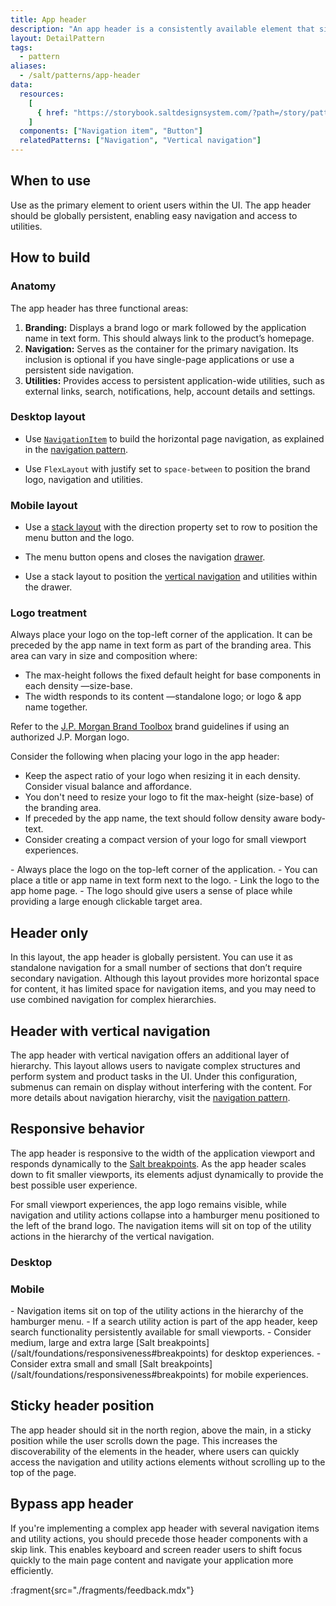 ```yaml
---
title: App header
description: "An app header is a consistently available element that sits at the top of every application interface. It contains a brand logo or mark and application-wide functionality, including navigation and utility actions."
layout: DetailPattern
tags:
  - pattern
aliases:
  - /salt/patterns/app-header
data:
  resources:
    [
      { href: "https://storybook.saltdesignsystem.com/?path=/story/patterns-app-header--app-header", label: "Examples"},
    ]
  components: ["Navigation item", "Button"]
  relatedPatterns: ["Navigation", "Vertical navigation"]
---
```


  <Diagram
    src="/img/patterns/app-header/app-header-hero.png"
    alt="App header example"
    border
  />

## When to use

Use as the primary element to orient users within the UI. The app header should be globally persistent, enabling easy navigation and access to utilities.

## How to build

### Anatomy

The app header has three functional areas:

1. **Branding:** Displays a brand logo or mark followed by the application name in text form. This should always link to the product’s homepage.
2. **Navigation:** Serves as the container for the primary navigation. Its inclusion is optional if you have single-page applications or use a persistent side navigation.
3. **Utilities:** Provides access to persistent application-wide utilities, such as external links, search, notifications, help, account details and settings.

  <Diagram
    src="/img/patterns/app-header/app-header-anatomy.png"
    alt="Header functional areas—branding, navigation and utilities."
    border
  />

### Desktop layout

- Use [`NavigationItem`](/salt/components/navigation-item) to build the horizontal page navigation, as explained in the [navigation pattern](./navigation).
- Use `FlexLayout` with justify set to `space-between` to position the brand logo, navigation and utilities.

  <Diagram
    src="/img/patterns/app-header/app-header-layout.png"
    alt="Example showing header’s desktop layout construction."
    border
  />

### Mobile layout

- Use a [stack layout](/salt/components/layout/stack) with the direction property set to row to position the menu button and the logo. 
- The menu button opens and closes the navigation [drawer](/salt/components/drawer). 
- Use a stack layout to position the [vertical navigation](./vertical-navigation) and utilities within the drawer.

  <Diagram
    src="/img/patterns/app-header/app-header-mobile-layout.png"
    alt="Example showing header’s mobile layout construction."
    border
  />

### Logo treatment

Always place your logo on the top-left corner of the application. It can be preceded by the app name in text form as part of the branding area. This area can vary in size and composition where:

- The max-height follows the fixed default height for base components in each density —size-base.    
- The width responds to its content —standalone logo; or logo & app name together. 

Refer to the [J.P. Morgan Brand Toolbox](https://www.jpmcbrandtoolbox.com/users/sign_in) brand guidelines if using an authorized J.P. Morgan logo.

  <Diagram
    src="/img/patterns/app-header/app-header-logo-treatment.png"
    alt="Example showing the logo layout construction."
    border
  />

Consider the following when placing your logo in the app header:

- Keep the aspect ratio of your logo when resizing it in each density. Consider visual balance and affordance. 
- You don't need to resize your logo to fit the max-height (size-base) of the branding area. 
- If preceded by the app name, the text should follow density aware body-text.
- Consider creating a compact version of your logo for small viewport experiences.

<Diagram
    src="/img/patterns/app-header/app-header-compact-logo.png"
    alt="Example showing the comapct logo layout construction."
    border
  />

<GuidanceCallout type="positive" customPillText="Best practices">
- Always place the logo on the top-left corner of the application.
- You can place a title or app name in text form next to the logo.
- Link the logo to the app home page. 
- The logo should give users a sense of place while providing a large enough clickable target area.
</GuidanceCallout>

## Header only

In this layout, the app header is globally persistent. You can use it as standalone navigation for a small number of sections that don’t require secondary navigation. Although this layout provides more horizontal space for content, it has limited space for navigation items, and you may need to use combined navigation for complex hierarchies.

  <Diagram
    src="/img/patterns/app-header/app-header-only.png"
    alt="Example of the header-only variant."
    border
  />

## Header with vertical navigation

The app header with vertical navigation offers an additional layer of hierarchy. This layout allows users to navigate complex structures and perform system and product tasks in the UI. Under this configuration, submenus can remain on display without interfering with the content. For more details about navigation hierarchy, visit the [navigation pattern](./navigation).  

  <Diagram
    src="/img/patterns/app-header/app-header-vertical-navigation.png"
    alt="Header paired with vertical navigation."
    caption="An app header paired with vertical navigation."
    border
  />

## Responsive behavior

The app header is responsive to the width of the application viewport and responds dynamically to the [Salt breakpoints](/salt/foundations/responsiveness#breakpoints). As the app header scales down to fit smaller viewports, its elements adjust dynamically to provide the best possible user experience. 

For small viewport experiences, the app logo remains visible, while navigation and utility actions collapse into a hamburger menu positioned to the left of the brand logo. The navigation items will sit on top of the utility actions in the hierarchy of the vertical navigation. 

### Desktop

  <Diagram
    src="/img/patterns/app-header/app-header-responsive-behavior-desktop.png"
    alt="App header with desktop layout for medium, large and extra large viewport experiences."
    caption="App header with desktop layout for medium, large and extra large viewport experiences."
    border
  />

### Mobile

  <Diagram
    src="/img/patterns/app-header/app-header-responsive-behavior-mobile.png"
    alt="App header with mobile layout for extra small and small viewport experiences."
    caption="App header with mobile layout for extra small and small viewport experiences."
    border
  />

<GuidanceCallout type="positive" customPillText="Best practices">
 - Navigation items sit on top of the utility actions in the hierarchy of the hamburger menu.
 - If a search utility action is part of the app header, keep search functionality persistently available for small viewports. 
 - Consider medium, large and extra large [Salt breakpoints](/salt/foundations/responsiveness#breakpoints) for desktop experiences. 
 - Consider extra small and small [Salt breakpoints](/salt/foundations/responsiveness#breakpoints) for mobile experiences.
</GuidanceCallout>

## Sticky header position

The app header should sit in the north region, above the main, in a sticky position while the user scrolls down the page. This increases the discoverability of the elements in the header, where users can quickly access the navigation and utility actions elements without scrolling up to the top of the page. 

  <Diagram
    src="/img/patterns/app-header/app-header-sticky-position.png"
    alt="The header stays in place while the user scrolls."
    caption="The header stays in place while the user scrolls."
    border
  />

## Bypass app header

If you're implementing a complex app header with several navigation items and utility actions, you should precede those header components with a skip link. This enables keyboard and screen reader users to shift focus quickly to the main page content and navigate your application more efficiently.

  <Diagram
    src="/img/patterns/app-header/app-header-bypass-behavior.png"
    alt="Example of the 'Skip to content' link in the app header."
    caption="Example of the 'Skip to content' link in the app header."
    border
  />

:fragment{src="./fragments/feedback.mdx"}
